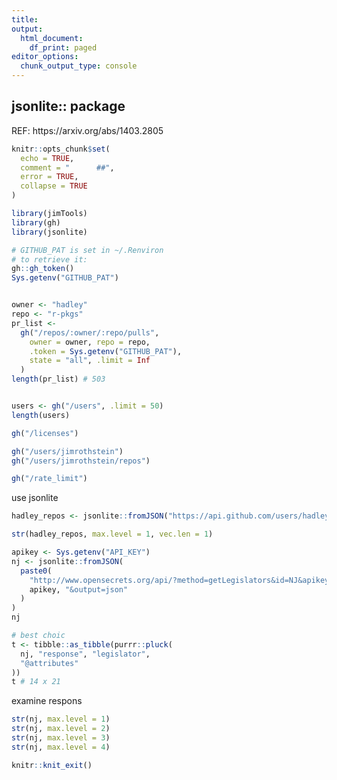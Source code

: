 ```yaml
---
title: 
output:
  html_document:
    df_print: paged
editor_options:
  chunk_output_type: console
---
```

## jsonlite:: package
REF:  https://arxiv.org/abs/1403.2805

```r
knitr::opts_chunk$set(
  echo = TRUE,
  comment = "      ##",
  error = TRUE,
  collapse = TRUE
)
```

<!--  RENDER:  see bottom -->

```r
library(jimTools)
library(gh)
library(jsonlite)
```

```r
# GITHUB_PAT is set in ~/.Renviron
# to retrieve it:
gh::gh_token()
Sys.getenv("GITHUB_PAT")


owner <- "hadley"
repo <- "r-pkgs"
pr_list <-
  gh("/repos/:owner/:repo/pulls",
    owner = owner, repo = repo,
    .token = Sys.getenv("GITHUB_PAT"),
    state = "all", .limit = Inf
  )
length(pr_list) # 503


users <- gh("/users", .limit = 50)
length(users)

gh("/licenses")

gh("/users/jimrothstein")
gh("/users/jimrothstein/repos")

gh("/rate_limit")
```
use jsonlite  
```r
hadley_repos <- jsonlite::fromJSON("https://api.github.com/users/hadley/repos")

str(hadley_repos, max.level = 1, vec.len = 1)
```

```r
apikey <- Sys.getenv("API_KEY")
nj <- jsonlite::fromJSON(
  paste0(
    "http://www.opensecrets.org/api/?method=getLegislators&id=NJ&apikey=",
    apikey, "&output=json"
  )
)
nj

# best choic
t <- tibble::as_tibble(purrr::pluck(
  nj, "response", "legislator",
  "@attributes"
))
t # 14 x 21
```
examine respons
```r
str(nj, max.level = 1)
str(nj, max.level = 2)
str(nj, max.level = 3)
str(nj, max.level = 4)
```


```r
knitr::knit_exit()
```
